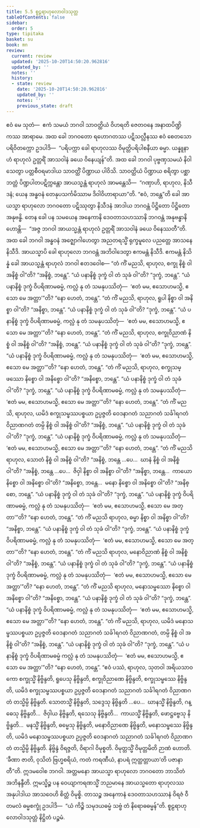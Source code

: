 ```yaml
---
title: 5.5 စူဠရာဟုလောဝါဒသုတ္တ
tableOfContents: false
sidebar:
  order: 5
type: tipitaka
basket: su
book: mn
review:
  current: review
  updated: '2025-10-20T14:50:20.962816'
  updated_by: ''
  notes: ''
  history:
  - state: review
    date: '2025-10-20T14:50:20.962816'
    updated_by: ''
    notes: ''
    previous_state: draft
---
```



<DynamicBreadcrumb />


<ReviewStatus review={frontmatter.review} showDetails={true} />

<HypothesisAnnotation frontmatter={frontmatter} />

<Division number="416" book="mn" e="ch" v="24">

<Paragraph number="1185" book="mn">
ဧဝံ မေ သုတံ—  ဧကံ သမယံ ဘဂဝါ သာဝတ္ထိယံ ဝိဟရတိ ဇေတဝနေ အနာထပိဏ္ဍိကဿ အာရာမေ. အထ ခေါ ဘဂဝတော ရဟောဂတဿ ပဋိသလ္လီနဿ ဧဝံ စေတသော ပရိဝိတက္ကော ဥဒပါဒိ—  “ပရိပက္ကာ ခေါ ရာဟုလဿ ဝိမုတ္တိပရိပါစနီယာ ဓမ္မာ. ယန္နူနာဟံ ရာဟုလံ ဥတ္တရိံ အာသဝါနံ ခယေ ဝိနေယျန်”တိ. အထ ခေါ ဘဂဝါ ပုဗ္ဗဏှသမယံ နိဝါသေတွာ ပတ္တစီဝရမာဒါယ သာဝတ္ထိံ ပိဏ္ဍာယ ပါဝိသိ. သာဝတ္ထိယံ ပိဏ္ဍာယ စရိတွာ ပစ္ဆာဘတ္တံ ပိဏ္ဍပါတပဋိက္ကန္တော အာယသ္မန္တံ ရာဟုလံ အာမန္တေသိ—  “ဂဏှာဟိ, ရာဟုလ, နိသီဒနံ; ယေန အန္ဓဝနံ တေနုပသင်္ကမိဿာမ ဒိဝါဝိဟာရာယာ”တိ. “ဧဝံ, ဘန္တေ”တိ ခေါ အာယသ္မာ ရာဟုလော ဘဂဝတော ပဋိဿုတွာ နိသီဒနံ အာဒါယ ဘဂဝန္တံ ပိဋ္ဌိတော ပိဋ္ဌိတော အနုဗန္ဓိ.
</Paragraph>

<Paragraph number="1186" book="mn">
တေန ခေါ ပန သမယေန အနေကာနိ ဒေဝတာသဟဿာနိ ဘဂဝန္တံ အနုဗန္ဓာနိ ဟောန္တိ—  “အဇ္ဇ ဘဂဝါ အာယသ္မန္တံ ရာဟုလံ ဥတ္တရိံ အာသဝါနံ ခယေ ဝိနေဿတီ”တိ. အထ ခေါ ဘဂဝါ အန္ဓဝနံ အဇ္ဈောဂါဟေတွာ အညတရသ္မိံ ရုက္ခမူလေ ပညတ္တေ အာသနေ နိသီဒိ. အာယသ္မာပိ ခေါ ရာဟုလော ဘဂဝန္တံ အဘိဝါဒေတွာ ဧကမန္တံ နိသီဒိ. ဧကမန္တံ နိသိန္နံ ခေါ အာယသ္မန္တံ ရာဟုလံ ဘဂဝါ ဧတဒဝေါစ—
</Paragraph>

</Division>
<Division number="417" book="mn" e="ch" v="24">

<Paragraph number="1187" book="mn">
“တံ ကိံ မညသိ, ရာဟုလ, စက္ခု နိစ္စံ ဝါ အနိစ္စံ ဝါ”တိ? “အနိစ္စံ, ဘန္တေ”. “ယံ ပနာနိစ္စံ ဒုက္ခံ ဝါ တံ သုခံ ဝါ”တိ? “ဒုက္ခံ, ဘန္တေ”. “ယံ ပနာနိစ္စံ ဒုက္ခံ ဝိပရိဏာမဓမ္မံ, ကလ္လံ နု တံ သမနုပဿိတုံ—  ‘ဧတံ မမ, ဧသောဟမသ္မိ, ဧသော မေ အတ္တာ’”တိ? “နော ဟေတံ, ဘန္တေ”. “တံ ကိံ မညသိ, ရာဟုလ, ရူပါ နိစ္စာ ဝါ အနိစ္စာ ဝါ”တိ? “အနိစ္စာ, ဘန္တေ”. “ယံ ပနာနိစ္စံ ဒုက္ခံ ဝါ တံ သုခံ ဝါ”တိ? “ဒုက္ခံ, ဘန္တေ”. “ယံ ပနာနိစ္စံ ဒုက္ခံ ဝိပရိဏာမဓမ္မံ, ကလ္လံ နု တံ သမနုပဿိတုံ—  ‘ဧတံ မမ, ဧသောဟမသ္မိ, ဧသော မေ အတ္တာ’”တိ? “နော ဟေတံ, ဘန္တေ”. “တံ ကိံ မညသိ, ရာဟုလ, စက္ခုဝိညာဏံ နိစ္စံ ဝါ အနိစ္စံ ဝါ”တိ? “အနိစ္စံ, ဘန္တေ”. “ယံ ပနာနိစ္စံ ဒုက္ခံ ဝါ တံ သုခံ ဝါ”တိ? “ဒုက္ခံ, ဘန္တေ”. “ယံ ပနာနိစ္စံ ဒုက္ခံ ဝိပရိဏာမဓမ္မံ, ကလ္လံ နု တံ သမနုပဿိတုံ—  ‘ဧတံ မမ, ဧသောဟမသ္မိ, ဧသော မေ အတ္တာ’”တိ? “နော ဟေတံ, ဘန္တေ”. “တံ ကိံ မညသိ, ရာဟုလ, စက္ခုသမ္ဖဿော နိစ္စော ဝါ အနိစ္စော ဝါ”တိ? “အနိစ္စော, ဘန္တေ”. “ယံ ပနာနိစ္စံ ဒုက္ခံ ဝါ တံ သုခံ ဝါ”တိ? “ဒုက္ခံ, ဘန္တေ”. “ယံ ပနာနိစ္စံ ဒုက္ခံ ဝိပရိဏာမဓမ္မံ, ကလ္လံ နု တံ သမနုပဿိတုံ—  ‘ဧတံ မမ, ဧသောဟမသ္မိ, ဧသော မေ အတ္တာ’”တိ? “နော ဟေတံ, ဘန္တေ”. “တံ ကိံ မညသိ, ရာဟုလ, ယမိဒံ စက္ခုသမ္ဖဿပစ္စယာ ဥပ္ပဇ္ဇတိ ဝေဒနာဂတံ သညာဂတံ သင်္ခါရဂတံ ဝိညာဏဂတံ တမ္ပိ နိစ္စံ ဝါ အနိစ္စံ ဝါ”တိ? “အနိစ္စံ, ဘန္တေ”. “ယံ ပနာနိစ္စံ ဒုက္ခံ ဝါ တံ သုခံ ဝါ”တိ? “ဒုက္ခံ, ဘန္တေ”. “ယံ ပနာနိစ္စံ ဒုက္ခံ ဝိပရိဏာမဓမ္မံ, ကလ္လံ နု တံ သမနုပဿိတုံ—  ‘ဧတံ မမ, ဧသောဟမသ္မိ, ဧသော မေ အတ္တာ’”တိ? “နော ဟေတံ, ဘန္တေ”.
</Paragraph>

</Division>
<Division number="418" book="mn" e="ch" v="24">

<Paragraph number="1188" book="mn">
“တံ ကိံ မညသိ ရာဟုလ, သောတံ နိစ္စံ ဝါ အနိစ္စံ ဝါ”တိ? “အနိစ္စံ, ဘန္တေ …ပေ…  ဃာနံ နိစ္စံ ဝါ အနိစ္စံ ဝါ”တိ? “အနိစ္စံ, ဘန္တေ …ပေ…  ဇိဝှါ နိစ္စာ ဝါ အနိစ္စာ ဝါ”တိ? “အနိစ္စာ, ဘန္တေ…  ကာယော နိစ္စော ဝါ အနိစ္စော ဝါ”တိ? “အနိစ္စော, ဘန္တေ…  မနော နိစ္စော ဝါ အနိစ္စော ဝါ”တိ? “အနိစ္စော, ဘန္တေ”. “ယံ ပနာနိစ္စံ ဒုက္ခံ ဝါ တံ သုခံ ဝါ”တိ? “ဒုက္ခံ, ဘန္တေ”. “ယံ ပနာနိစ္စံ ဒုက္ခံ ဝိပရိဏာမဓမ္မံ, ကလ္လံ နု တံ သမနုပဿိတုံ—  ‘ဧတံ မမ, ဧသောဟမသ္မိ, ဧသော မေ အတ္တာ’”တိ? “နော ဟေတံ, ဘန္တေ”. “တံ ကိံ မညသိ ရာဟုလ, ဓမ္မာ နိစ္စာ ဝါ အနိစ္စာ ဝါ”တိ? “အနိစ္စာ, ဘန္တေ”. “ယံ ပနာနိစ္စံ ဒုက္ခံ ဝါ တံ သုခံ ဝါ”တိ? “ဒုက္ခံ, ဘန္တေ”. “ယံ ပနာနိစ္စံ ဒုက္ခံ ဝိပရိဏာမဓမ္မံ, ကလ္လံ နု တံ သမနုပဿိတုံ—  ‘ဧတံ မမ, ဧသောဟမသ္မိ, ဧသော မေ အတ္တာ’”တိ? “နော ဟေတံ, ဘန္တေ”. “တံ ကိံ မညသိ ရာဟုလ, မနောဝိညာဏံ နိစ္စံ ဝါ အနိစ္စံ ဝါ”တိ? “အနိစ္စံ, ဘန္တေ”. “ယံ ပနာနိစ္စံ ဒုက္ခံ ဝါ တံ သုခံ ဝါ”တိ? “ဒုက္ခံ, ဘန္တေ”. “ယံ ပနာနိစ္စံ ဒုက္ခံ ဝိပရိဏာမဓမ္မံ, ကလ္လံ နု တံ သမနုပဿိတုံ—  ‘ဧတံ မမ, ဧသောဟမသ္မိ, ဧသော မေ အတ္တာ’”တိ? “နော ဟေတံ, ဘန္တေ”. “တံ ကိံ မညသိ ရာဟုလ, မနောသမ္ဖဿော နိစ္စော ဝါ အနိစ္စော ဝါ”တိ? “အနိစ္စော, ဘန္တေ”. “ယံ ပနာနိစ္စံ ဒုက္ခံ ဝါ တံ သုခံ ဝါ”တိ? “ဒုက္ခံ, ဘန္တေ”. “ယံ ပနာနိစ္စံ ဒုက္ခံ ဝိပရိဏာမဓမ္မံ, ကလ္လံ နု တံ သမနုပဿိတုံ—  ‘ဧတံ မမ, ဧသောဟမသ္မိ, ဧသော မေ အတ္တာ’”တိ? “နော ဟေတံ, ဘန္တေ”. “တံ ကိံ မညသိ, ရာဟုလ, ယမိဒံ မနောသမ္ဖဿပစ္စယာ ဥပ္ပဇ္ဇတိ ဝေဒနာဂတံ သညာဂတံ သင်္ခါရဂတံ ဝိညာဏဂတံ, တမ္ပိ နိစ္စံ ဝါ အနိစ္စံ ဝါ”တိ? “အနိစ္စံ, ဘန္တေ”. “ယံ ပနာနိစ္စံ ဒုက္ခံ ဝါ တံ သုခံ ဝါ”တိ? “ဒုက္ခံ, ဘန္တေ”. “ယံ ပနာနိစ္စံ ဒုက္ခံ ဝိပရိဏာမဓမ္မံ ကလ္လံ နု တံ သမနုပဿိတုံ—  ‘ဧတံ မမ, ဧသောဟမသ္မိ, ဧသော မေ အတ္တာ’”တိ? “နော ဟေတံ, ဘန္တေ”.
</Paragraph>

</Division>
<Division number="419" book="mn" e="ch" v="24">

<Paragraph number="1189" book="mn">
“ဧဝံ ပဿံ, ရာဟုလ, သုတဝါ အရိယသာဝကော စက္ခုသ္မိံ နိဗ္ဗိန္ဒတိ, ရူပေသု နိဗ္ဗိန္ဒတိ, စက္ခုဝိညာဏေ နိဗ္ဗိန္ဒတိ, စက္ခုသမ္ဖဿေ နိဗ္ဗိန္ဒတိ, ယမိဒံ စက္ခုသမ္ဖဿပစ္စယာ ဥပ္ပဇ္ဇတိ ဝေဒနာဂတံ သညာဂတံ သင်္ခါရဂတံ ဝိညာဏဂတံ တသ္မိမ္ပိ နိဗ္ဗိန္ဒတိ. သောတသ္မိံ နိဗ္ဗိန္ဒတိ, သဒ္ဒေသု နိဗ္ဗိန္ဒတိ …ပေ…  ဃာနသ္မိံ နိဗ္ဗိန္ဒတိ, ဂန္ဓေသု နိဗ္ဗိန္ဒတိ…  ဇိဝှါယ နိဗ္ဗိန္ဒတိ, ရသေသု နိဗ္ဗိန္ဒတိ…  ကာယသ္မိံ နိဗ္ဗိန္ဒတိ, ဖောဋ္ဌဗ္ဗေသု နိဗ္ဗိန္ဒတိ…  မနသ္မိံ နိဗ္ဗိန္ဒတိ, ဓမ္မေသု နိဗ္ဗိန္ဒတိ, မနောဝိညာဏေ နိဗ္ဗိန္ဒတိ, မနောသမ္ဖဿေ နိဗ္ဗိန္ဒတိ, ယမိဒံ မနောသမ္ဖဿပစ္စယာ ဥပ္ပဇ္ဇတိ ဝေဒနာဂတံ သညာဂတံ သင်္ခါရဂတံ ဝိညာဏဂတံ တသ္မိမ္ပိ နိဗ္ဗိန္ဒတိ. နိဗ္ဗိန္ဒံ ဝိရဇ္ဇတိ, ဝိရာဂါ ဝိမုစ္စတိ. ဝိမုတ္တသ္မိံ ဝိမုတ္တမိတိ ဉာဏံ ဟောတိ. ‘ခီဏာ ဇာတိ, ဝုသိတံ ဗြဟ္မစရိယံ, ကတံ ကရဏီယံ, နာပရံ ဣတ္ထတ္တာယာ’တိ ပဇာနာတီ”တိ.
</Paragraph>

<Paragraph number="1190" book="mn">
ဣဒမဝေါစ ဘဂဝါ. အတ္တမနော အာယသ္မာ ရာဟုလော ဘဂဝတော ဘာသိတံ အဘိနန္ဒီတိ. ဣမသ္မိဉ္စ ပန ဝေယျာကရဏသ္မိံ ဘညမာနေ အာယသ္မတော ရာဟုလဿ အနုပါဒါယ အာသဝေဟိ စိတ္တံ ဝိမုစ္စိ. တာသဉ္စ အနေကာနံ ဒေဝတာသဟဿာနံ ဝိရဇံ ဝီတမလံ ဓမ္မစက္ခုံ ဥဒပါဒိ—  “ယံ ကိဉ္စိ သမုဒယဓမ္မံ သဗ္ဗံ တံ နိရောဓဓမ္မန်”တိ.

</Paragraph>
</Division>

<Paragraph number="1191" type="center" book="mn">
စူဠရာဟုလောဝါဒသုတ္တံ နိဋ္ဌိတံ ပဉ္စမံ.
</Paragraph>
